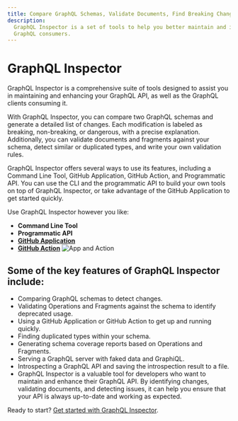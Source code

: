 ```yaml
---
title: Compare GraphQL Schemas, Validate Documents, Find Breaking Changes, Schema Coverage
description:
  GraphQL Inspector is a set of tools to help you better maintain and improve GraphQL API as well as
  GraphQL consumers.
---
```


# GraphQL Inspector

GraphQL Inspector is a comprehensive suite of tools designed to assist you in maintaining and
enhancing your GraphQL API, as well as the GraphQL clients consuming it.

With GraphQL Inspector, you can compare two GraphQL schemas and generate a detailed list of changes.
Each modification is labeled as breaking, non-breaking, or dangerous, with a precise explanation.
Additionally, you can validate documents and fragments against your schema, detect similar or
duplicated types, and write your own validation rules.

GraphQL Inspector offers several ways to use its features, including a Command Line Tool, GitHub
Application, GitHub Action, and Programmatic API. You can use the CLI and the programmatic API to
build your own tools on top of GraphQL Inspector, or take advantage of the GitHub Application to get
started quickly.

Use GraphQL Inspector however you like:

- **Command Line Tool**
- **Programmatic API**
- [**GitHub Application**](/docs/products/github)
- [**GitHub Action**](/docs/products/action) ![App and Action](/assets/img/github/app-action.jpg)

## Some of the key features of GraphQL Inspector include:

- Comparing GraphQL schemas to detect changes.
- Validating Operations and Fragments against the schema to identify deprecated usage.
- Using a GitHub Application or GitHub Action to get up and running quickly.
- Finding duplicated types within your schema.
- Generating schema coverage reports based on Operations and Fragments.
- Serving a GraphQL server with faked data and GraphiQL.
- Introspecting a GraphQL API and saving the introspection result to a file.
- GraphQL Inspector is a valuable tool for developers who want to maintain and enhance their GraphQL
  API. By identifying changes, validating documents, and detecting issues, it can help you ensure
  that your API is always up-to-date and working as expected.

Ready to start? [Get started with GraphQL Inspector](/docs/installation).
